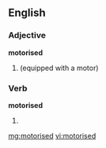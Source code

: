 ==English==

===Adjective===
'''motorised'''

# {{alternative spelling of|motorized}} (equipped with a motor)

===Verb===
'''motorised'''

# {{past of|[[motorise]]}}

[[mg:motorised]]
[[vi:motorised]]